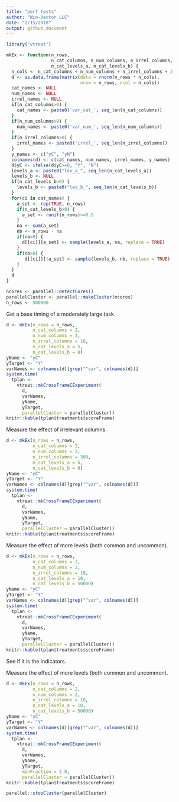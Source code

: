 ```yaml
---
title: "perf tests"
author: "Win-Vector LLC"
date: "2/15/2018"
output: github_document
---
```


```r
library("vtreat")

mkEx <- function(n_rows, 
                 n_cat_columns, n_num_columns, n_irrel_columns,
                 n_cat_levels_a, n_cat_levels_b) {
  n_cols <- n_cat_columns + n_num_columns + n_irrel_columns + 2
  d <- as.data.frame(matrix(data = rnorm(n_rows * n_cols), 
                            nrow = n_rows, ncol = n_cols))
  cat_names <- NULL
  num_names <- NULL
  irrel_names <- NULL
  if(n_cat_columns>0) {
    cat_names <- paste0('var_cat_', seq_len(n_cat_columns))
  }
  if(n_num_columns>0) {
    num_names <- paste0('var_num_', seq_len(n_num_columns))
  }
  if(n_irrel_columns>0) {
    irrel_names <- paste0('irrel_', seq_len(n_irrel_columns))
  }
  y_names <- c("yC", "yN")
  colnames(d) <- c(cat_names, num_names, irrel_names, y_names)
  d$yC <- ifelse(d$yC>=0, "Y", "N")
  levels_a <- paste0("lev_a_", seq_len(n_cat_levels_a))
  levels_b <- NULL
  if(n_cat_levels_b>0) {
    levels_b <- paste0("lev_b_", seq_len(n_cat_levels_b))
  }
  for(ci in cat_names) {
    a_set <- rep(TRUE, n_rows)
    if(n_cat_levels_b>0) {
      a_set <- runif(n_rows)>=0.5
    }
    na <- sum(a_set)
    nb <- n_rows - na
    if(na>0) {
      d[[ci]][a_set] <- sample(levels_a, na, replace = TRUE)
    }
    if(nb>0) {
       d[[ci]][!a_set] <- sample(levels_b, nb, replace = TRUE)
    }
  }
  d
}

ncores <- parallel::detectCores()
parallelCluster <- parallel::makeCluster(ncores)
n_rows <- 500000
```

Get a base timing of a moderately large task.


```r
d <- mkEx(n_rows = n_rows,
          n_cat_columns = 2,
          n_num_columns = 2,
          n_irrel_columns = 10,
          n_cat_levels_a = 5,
          n_cat_levels_b = 0)
yName <- "yC"
yTarget <- "Y"
varNames <- colnames(d)[grep("^var", colnames(d))]
system.time(
  tplan <- 
    vtreat::mkCrossFrameCExperiment(
      d, 
      varNames, 
      yName, 
      yTarget,
      parallelCluster = parallelCluster))
knitr::kable(tplan$treatments$scoreFrame)
```


Measure the effect of irrelevant columns.


```r
d <- mkEx(n_rows = n_rows,
          n_cat_columns = 2,
          n_num_columns = 2,
          n_irrel_columns = 300,
          n_cat_levels_a = 5,
          n_cat_levels_b = 0)
yName <- "yC"
yTarget <- "Y"
varNames <- colnames(d)[grep("^var", colnames(d))]
system.time(
  tplan <- 
    vtreat::mkCrossFrameCExperiment(
      d, 
      varNames, 
      yName, 
      yTarget,
      parallelCluster = parallelCluster))
knitr::kable(tplan$treatments$scoreFrame)
```


Measure the effect of more levels (both common and uncommon).

```r
d <- mkEx(n_rows = n_rows,
          n_cat_columns = 2,
          n_num_columns = 2,
          n_irrel_columns = 10,
          n_cat_levels_a = 10,
          n_cat_levels_b = 50000)
yName <- "yC"
yTarget <- "Y"
varNames <- colnames(d)[grep("^var", colnames(d))]
system.time(
  tplan <- 
    vtreat::mkCrossFrameCExperiment(
      d, 
      varNames, 
      yName, 
      yTarget,
      parallelCluster = parallelCluster))
knitr::kable(tplan$treatments$scoreFrame)
```

See if it is the indicators.

Measure the effect of more levels (both common and uncommon).

```r
d <- mkEx(n_rows = n_rows,
          n_cat_columns = 2,
          n_num_columns = 2,
          n_irrel_columns = 10,
          n_cat_levels_a = 10,
          n_cat_levels_b = 50000)
yName <- "yC"
yTarget <- "Y"
varNames <- colnames(d)[grep("^var", colnames(d))]
system.time(
  tplan <- 
    vtreat::mkCrossFrameCExperiment(
      d, 
      varNames, 
      yName, 
      yTarget,
      minFraction = 2.0,
      parallelCluster = parallelCluster))
knitr::kable(tplan$treatments$scoreFrame)
```


```r
parallel::stopCluster(parallelCluster)
```


